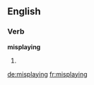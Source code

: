 ==English==

===Verb===
'''misplaying'''

# {{third-person singular of|[[misplay]]}}

[[de:misplaying]]
[[fr:misplaying]]